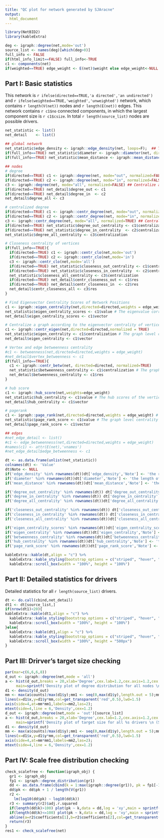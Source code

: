```yaml
---
title: "QC plot for network generated by SJAracne"
output: 
  html_document
---
```


```r
library(NetBID2)
library(kableExtra)
```

```r
deg <- igraph::degree(net,mode='out')
source_list <- names(deg)[which(deg>0)]
full_info <- FALSE
if(html_info_limit==FALSE) full_info<-TRUE
c1 <- components(net)
if(weighted==TRUE) edge_weight <- E(net)$weight else edge_weight<-NULL
```


## Part I: Basic statistics

This network is `r ifelse(directed==TRUE,'a directed','an undirected')` and `r ifelse(weighted==TRUE,'weighted','unweighted')` network, 
which contains `r length(V(net))` nodes and `r length(E(net))` edges.
This network contains `r c1$no` connected components, in which the largest component size is `r c1$csize`.
In total `r length(source_list)` nodes are possible drivers.


```r
net_statistic <- list()
net_detail    <- list()

## global network
net_statistic$edge_density <- igraph::edge_density(net, loops=F);  ## The density of a graph is the ratio of the number of edges and the number of possible edges.
if(full_info==TRUE) net_statistic$diameter <- igraph::diameter(net, directed=directed, weights=edge_weight) ## The diameter of a graph is the length of the longest geodesic.
if(full_info==TRUE) net_statistic$mean_distance <- igraph::mean_distance(net,directed=directed)
  
## nodes
# degree
if(directed==TRUE) c1 <- igraph::degree(net, mode="out", normalized=FALSE) ## Centralize a graph according to the degrees of vertices
if(directed==TRUE) c2 <- igraph::degree(net, mode="in", normalized=FALSE) ## Centralize a graph according to the degrees of vertices
c3 <- igraph::degree(net, mode="all", normalized=FALSE) ## Centralize a graph according to the degrees of vertices
if(directed==TRUE) net_detail$degree_out <- c1
if(directed==TRUE) net_detail$degree_in  <- c2
net_detail$degree_all <- c3

# centralized degree
if(directed==TRUE) c1 <- igraph::centr_degree(net, mode="out", normalized=TRUE) ## Centralize a graph according to the degrees of vertices
if(directed==TRUE) c2 <- igraph::centr_degree(net, mode="in", normalized=TRUE) ## Centralize a graph according to the degrees of vertices
c3 <- igraph::centr_degree(net, mode="all", normalized=TRUE) ## Centralize a graph according to the degrees of vertices
if(directed==TRUE) net_statistic$degree_out_centrality <- c1$centralization
if(directed==TRUE) net_statistic$degree_in_centrality  <- c2$centralization
net_statistic$degree_all_centrality <- c3$centralization

# Closeness centrality of vertices
if(full_info==TRUE){
  if(directed==TRUE) c1 <- igraph::centr_clo(net,mode='out')
  if(directed==TRUE) c2 <- igraph::centr_clo(net,mode='in')
  c3 <- igraph::centr_clo(net,mode='all')
  if(directed==TRUE) net_statistic$closeness_out_centrality <- c1$centralization
  if(directed==TRUE) net_statistic$closeness_in_centrality  <- c2$centralization
  net_statistic$closeness_all_centrality <- c3$centralization 
  if(directed==TRUE) net_detail$centr_closeness_out <- c1$res
  if(directed==TRUE) net_detail$centr_closeness_in  <- c2$res
  net_detail$centr_closeness_all <- c3$res
}

# Find Eigenvector Centrality Scores of Network Positions
c1 <- igraph::eigen_centrality(net,directed=directed,weights = edge_weight)
net_statistic$eigen_centrality_scores <- c1$value # The eigenvalue corresponding to the calculated eigenvector, i.e. the centrality scores.
net_detail$eigen_centrality_scores <- c1$vector

# Centralize a graph according to the eigenvector centrality of vertices
c1 <- igraph::centr_eigen(net,directed=directed,normalized = TRUE)
net_statistic$eigen_centrality <- c1$centralization # The graph level centrality index.
net_detail$eigen_centrality <- c1$vector

# Vertex and edge betweenness centrality
#c1 <- betweenness(net,directed=directed,weights = edge_weight)
#net_detail$vertex_betweenness <- c1
if(full_info==TRUE){
  c1 <- igraph::centr_betw(net, directed=directed, normalized=TRUE)
  net_statistic$betweenness_centrality <- c1$centralization # The graph level centrality index.
  net_detail$betweenness_centrality <- c1$res
}

# hub score
c1 <- igraph::hub_score(net,weights=edge_weight)
net_statistic$hub_centrality <- c1$value # The hub scores of the vertices are defined as the principal eigenvector of A*t(A), where A is the adjacency matrix of the graph.
net_detail$hub_centrality <- c1$vector

# pagerank
c1 <- igraph::page_rank(net,directed=directed,weights = edge_weight) # Calculates the Google PageRank for the specified vertices.
net_statistic$page_rank_score <- c1$value # The graph level centrality index.
net_detail$page_rank_score <- c1$vector

## edges
#net_edge_detail <- list()
#c1 <- edge_betweenness(net,directed=directed,weights = edge_weight)
#names(c1) <- attr(E(net),'vnames')
#net_edge_detail$edge_betweenness <- c1

dt <- as.data.frame(unlist(net_statistic))
colnames(dt) <- 'Value'
dt$Note <- NULL
if('edge_density' %in% rownames(dt))dt['edge_density','Note'] <- 'the ratio of the number of edges and the number of possible edges';
if('diameter' %in% rownames(dt))dt['diameter','Note'] <- 'the length of the longest geodesic';
if('mean_distance' %in% rownames(dt))dt['mean_distance','Note'] <- 'the average path length in a graph, by calculating the shortest paths between all pairs of vertices (both ways for directed graphs)';

if('degree_out_centrality' %in% rownames(dt)) dt['degree_out_centrality','Note'] <- 'the graph level centrality index according to the out degrees of vertices';
if('degree_in_centrality' %in% rownames(dt)) dt['degree_in_centrality','Note'] <- 'the graph level centrality index according to the in degrees of vertices';
if('degree_all_centrality' %in% rownames(dt))dt['degree_all_centrality','Note'] <- 'the graph level centrality index according to the all degrees of vertices';

if('closeness_out_centrality' %in% rownames(dt)) dt['closeness_out_centrality','Note'] <- 'the graph level centrality index according to the closeness of vertices (out mode)';
if('closeness_in_centrality' %in% rownames(dt)) dt['closeness_in_centrality','Note'] <- 'the graph level centrality index according to the closeness of vertices (in mode)';
if('closeness_all_centrality' %in% rownames(dt))dt['closeness_all_centrality','Note'] <- 'the graph level centrality index according to the closeness of vertices';

if('eigen_centrality_scores' %in% rownames(dt))dt['eigen_centrality_scores','Note'] <- 'the ratio of the number of edges and the number of possible edges';
if('eigen_centrality' %in% rownames(dt))dt['eigen_centrality','Note'] <- 'the eigenvector centralities';
if('betweenness_centrality' %in% rownames(dt))dt['betweenness_centrality','Note'] <- 'the graph level centrality index according to the betweenness of vertices';
if('hub_centrality' %in% rownames(dt))dt['hub_centrality','Note'] <- 'the principal eigenvector of A*t(A), where A is the adjacency matrix of the graph';
if('page_rank_score' %in% rownames(dt))dt['page_rank_score','Note'] <- 'the graph level centrality index according to the Google PageRank';
```

```r
kableExtra::kable(dt,align = "c") %>%
  kableExtra::kable_styling(bootstrap_options = c("striped", "hover", "condensed")) %>%
  kableExtra::scroll_box(width = "100%", height = "100%")
```

## Part II: Detailed statistics for drivers

Detailed statistics for all `r length(source_list)` drivers. 

```r
dt <- do.call(cbind,net_detail)
dt1 <- dt[source_list,]
if(nrow(dt1)<20){
kableExtra::kable(dt1,align = "c") %>%
  kableExtra::kable_styling(bootstrap_options = c("striped", "hover", "condensed")) %>%
  kableExtra::scroll_box(width = "100%", height = "100%")
}else{
  kableExtra::kable(dt1,align = "c") %>%
  kableExtra::kable_styling(bootstrap_options = c("striped", "hover", "condensed")) %>%
  kableExtra::scroll_box(width = "100%", height = "500px")
}

```

## Part III: Drirver's target size checking

```r
par(mar=c(6,6,6,8))
d_out <- igraph::degree(net,mode = 'all')
a <- hist(d_out,breaks = 20,xlab='Degree',cex.lab=1.2,cex.axis=1.2,cex.main=1.2,
     main=sprintf('Density plot of degree distribution for all nodes \n (network node:%d, network edge:%d)',length(V(net)),length(E(net))));
d1 <- density(d_out)
mm <- max(a$counts)/max(d1$y);mm1 <- seq(0,max(d1$y),length.out = 5);mm2 <- format(mm1,scientific=TRUE,digits=3);mm2[1]<-'0';
lines(x=d1$x,y=d1$y*mm,col=get_transparent('red',0.5),lwd=1.5)
axis(side=4,at=mm*mm1,labels=mm2,las=2);
mtext(side=4,line = 6,'Density',cex=1.2)
d_out <- igraph::degree(net,mode = 'out')[source_list]
a <- hist(d_out,breaks = 20,xlab='Degree',cex.lab=1.2,cex.axis=1.2,cex.main=1.2,
     main=sprintf('Density plot of target size for all %s drivers \n (Size from %s to %s; mean Size: %s, median Size: %s )',length(source_list),min(d_out),max(d_out),format(mean(d_out),digits=5),median(d_out)));
d1 <- density(d_out)
mm <- max(a$counts)/max(d1$y);mm1 <- seq(0,max(d1$y),length.out = 5);mm2 <- format(mm1,scientific=TRUE,digits=3);mm2[1]<-'0';
lines(x=d1$x,y=d1$y*mm,col=get_transparent('red',0.5),lwd=1.5)
axis(side=4,at=mm*mm1,labels=mm2,las=2);
mtext(side=4,line = 6,'Density',cex=1.2)
```

## Part IV: Scale free distribution checking

```r
check_scalefree <- function(igraph_obj) {
  gr1 <- igraph_obj
  fp1 <- igraph::degree_distribution(gr1)
  dd <- as.data.frame(cbind(k = 1:max(igraph::degree(gr1)), pk = fp1[-1]))
  dd$pk <- dd$pk + 1 / length(V(gr1))
  r2 <-
    lm(log10(dd$pk) ~ log10(dd$k))
  r3 <- summary(r2)$adj.r.squared
  if(length(dd$k)>100) plot(pk ~ k,data = dd,log = 'xy',main = sprintf('R2:%s', format(r3,digits=4)),pch=16,col=get_transparent('dark grey',0.8),cex.lab=1.4,cex.axis=1.2)
  if(length(dd$k)<=100) plot(pk ~ k,data = dd,log = 'xy',main = sprintf('R2:%s', format(r3,digits=4)),pch=16,col=get_transparent('black',0.8),cex.lab=1.4,cex.axis=1.2)
  abline(a=r2$coefficients[1],b=r2$coefficients[2],col=get_transparent('red',0.5),lwd=2)
  return(r3)
}
res1 <- check_scalefree(net)
```




